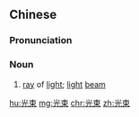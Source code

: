 ==Chinese==
{{zh-forms}}

===Pronunciation===
{{zh-pron
|m=guāngshù
|c=gwong1 cuk1
|cat=n
}}

===Noun===
{{zh-noun}}

# [[ray]] of [[light]]; [[light]] [[beam]]

[[hu:光束]]
[[mg:光束]]
[[chr:光束]]
[[zh:光束]]
